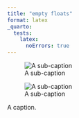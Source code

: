 ```yaml
---
title: "empty floats"
format: latex
_quarto:
  tests:
    latex:
      noErrors: true
---
```


:::{#fig-1}

:::{.content-hidden when-format="latex"}
![A sub-caption](an-image.png){#fig-1-1}
:::

:::{.content-hidden when-format="latex"}
![A sub-caption](an-image.png){#fig-1-2}
:::

A caption.
:::


